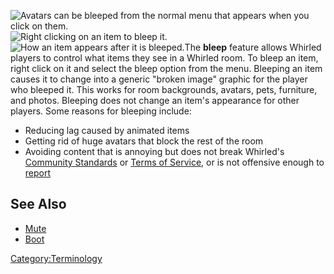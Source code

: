 [[Image:Bleep avatar2.png|frame|right|Avatars can be bleeped from the normal menu that appears when you click on them.]][[Image:Bleep_avatar.png|thumb|right|frame|Right clicking on an item to bleep it.]][[Image:Bleeped.png|right|frame|How an item appears after it is bleeped.]]The '''bleep''' feature allows Whirled players to control what items they see in a Whirled room.  To bleep an item, right click on it and select the bleep option from the menu.  Bleeping an item causes it to change into a generic "broken image" graphic for the player who bleeped it.  This works for room backgrounds, avatars, pets, furniture, and photos.  Bleeping does not change an item's appearance for other players.  Some reasons for bleeping include:
* Reducing lag caused by animated items
* Getting rid of huge avatars that block the rest of the room
* Avoiding content that is annoying but does not break Whirled's [[Community Standards]] or [[Terms of Service]], or is not offensive enough to [[report]]
{{clear}}
==See Also==
* [[Mute]]
* [[Boot]]
[[Category:Terminology]]